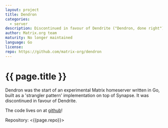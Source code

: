 ```yaml
---
layout: project
title: Dendron
categories:
  - server
description: Discontinued in favour of Dendrite ("Dendron, done right")
author: Matrix.org team
maturity: No longer maintained
language: Go
license: 
repo: https://github.com/matrix-org/dendron
---
```


# {{ page.title }}
Dendron was the start of an experimental Matrix homeserver written in Go, built as a 'strangler pattern' implementation on top of Synapse.  It was discontinued in favour of Dendrite.

The code lives on at [github](https://github.com/matrix-org/dendron)!

Repository: <{{page.repo}}>
